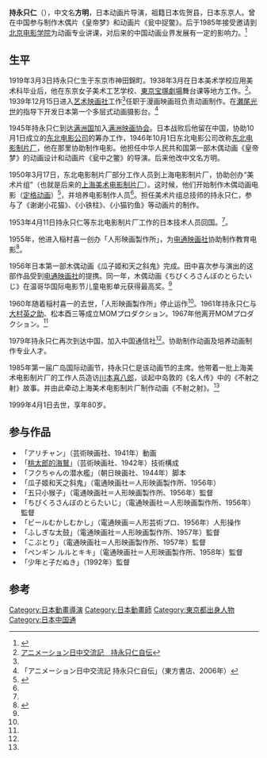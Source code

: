 {{Infobox Biography
| subject_name   = 持永只仁
| image_name     = Tadahito Mochinaga.jpg
| image_size     = 250px
| image_caption  = 持永只仁
| date_of_birth  = 1919年3月3日
| place_of_birth = {{JAP}}[[东京市|东京市]]神田錦町
| date_of_death  = 1999年4月1日
| place_of_death = {{JAP}}
| occupation     = 日本动画专家
}}

{{Japanese|japanese=持永 只仁|kana=もちなが ただひと|romaji=Mochinaga Tadahito}}
'''持永只仁'''（{{bd|1919年|3月3日|1999年|4月1日|catIdx=Mochinaga Tadahito}}），中文名'''方明'''，日本动画片导演，祖籍日本佐贺县，日本东京人。曾在中国参与制作木偶片《皇帝梦》和动画片《瓮中捉鳖》。后于1985年接受邀请到[[北京电影学院|北京电影学院]]为动画专业讲课，对后来的中国动画业界发展有一定的影响力。<ref name="中國報導1">{{Cite web |url=http://creativity.022china.com/2011/03-31/436304_0.html |title=一位让中国人民难忘怀的日本动画专家持永只仁 |access-date=2012-01-29 |archive-url=https://web.archive.org/web/20141119022259/http://creativity.022china.com/2011/03-31/436304_0.html |archive-date=2014-11-19 |dead-url=yes }}</ref>

==生平==
1919年3月3日持永只仁生于东京市神田錦町。1938年3月在日本美术学校应用美术科毕业后，他在东京女子美术工艺学校、[[東京宝塚劇場|東京宝塚劇場]]舞台课等地方工作。<ref name="mochi">[http://store.shopping.yahoo.co.jp/7andy/31764883.html アニメーション日中交流記　持永只仁自伝]{{dead link|date=2018年3月 |bot=InternetArchiveBot |fix-attempted=yes }}</ref>。1939年12月15日进入[[艺术映画社|艺术映画社]]工作<ref name="mochi"/>任职于漫画映画班负责动画制作。在[[瀬尾光世|瀬尾光世]]的指导下开发日本第一个多层式动画摄影台。<ref name="自傳">「アニメーション日中交流記 持永只仁自伝」（東方書店、2006年）</ref>

1945年持永只仁到达[[满洲国|满洲国]]加入[[满洲映画协会|满洲映画协会]]。日本战败后他留在中国，协助10月1日成立的[[东北电影公司|东北电影公司]]的筹办工作，1946年10月1日东北电影公司改称[[东北电影制片厂|东北电影制片厂]]，他在那里协助制作电影。他担任中华人民共和国第一部木偶动画《皇帝梦》的动画设计和动画片《瓮中之鳖》的导演。后来他改中文名方明。

1950年3月17日，东北电影制片厂部分工作人员到上海电影制片厂，协助创办“美术片组”（也就是后来的[[上海美术电影制片厂|上海美术电影制片厂]]）。这时候，他们开始制作木偶动画电影（[[定格动画|定格动画]]）<ref name="mochinaga">{{Cite web |url=http://www.comicbox.co.jp/dcs/motinaga.html |title=持永只仁プロフィール |access-date=2012-02-11 |archive-date=2016-03-04 |archive-url=https://web.archive.org/web/20160304134334/http://www.comicbox.co.jp/dcs/motinaga.html |dead-url=no }}</ref>，并培养电影制作人员<ref name="mochinaga"/>。担任美术片组总技师的持永只仁，参与了《谢谢小花猫》、《小铁柱》、《小猫钓鱼》等动画片的制作。

1953年4月11日持永只仁等东北电影制片厂工作的日本技术人员回国。<ref name="mochinaga"/>。

1955年，他进入稲村喜一创办「人形映画製作所」，为[[电通映画社|电通映画社]]协助制作教育电影<ref name="anizai">{{Cite web |url=http://www.ghibli-museum.jp/images/kiyou2007.pdf |title=「日本のアニメーション・スタジオ史」 第五回報告 財団法人徳間記念アニメーション文化財団事業課学芸係 学芸員 三好寛 「財団法人徳間記念アニメーション文化財団年報 2006−2007」 |access-date=2012-02-11 |archive-date=2020-12-09 |archive-url=https://web.archive.org/web/20201209032428/https://www.ghibli-museum.jp/images/kiyou2007.pdf |dead-url=no }}</ref>。

1956年日本第一部木偶动画《瓜子姬和天之斜鬼》完成。田中喜次参与演出的这部作品受到[[电通映画社|电通映画社]]的提携。同一年，木偶动画《ちびくろさんぼのとらたいじ》在温哥华国际电影节儿童电影单元获得最高奖。<ref name="自傳"/>

1960年随着稲村喜一的去世，「人形映画製作所」停止运作<ref name="anizai"/>。1961年持永只仁与[[大村英之助|大村英之助]]、松本酉三等成立MOMプロダクション。1967年他离开MOMプロダクション。<ref name="自傳"/>

1979年持永只仁再次到达中国，加入中国通信社<ref name="mochinaga"/>。协助制作动画及培养动画制作专业人才。

1985年第一届广岛国际动画节，持永只仁是该动画节的主席。他带着一批上海美术电影制片厂的工作人员造访[[川本喜八郎|川本喜八郎]]，谈起中岛敦的《名人传》中的《不射之射》故事。并由此牵动上海美术电影制片厂制作动画《不射之射》。<ref name="中國報導1"/>

1999年4月1日去世，享年80岁。

==参与作品==
*「アリチャン」（芸術映画社、1941年）動画
*「[[桃太郎的海鷲|桃太郎的海鷲]]」（芸術映画社、1942年）技術構成
*「フクちゃんの潜水艦」（朝日映画社、1944年）脚本
*「瓜子姬和天之斜鬼」（電通映画社＝人形映画製作所、1956年） 
*「五只小猴子」（電通映画社＝人形映画製作所、1956年）監督 
*「ちびくろさんぼのとらたいじ」（電通映画社＝人形映画製作所、1956年）監督
*「ビールむかしむかし」（電通映画＝人形芸術プロ、1956年）人形操作
*「ふしぎな太鼓」（電通映画社＝人形映画製作所、1957年）監督
*「こぶとり」（電通映画社＝人形映画製作所、1957年）監督
*「ペンギン ルルとキキ」（電通映画社＝人形映画製作所、1958年）監督
*「少年と子だぬき」（1992年）監督

==参考==
{{Reflist|2}}

{{Authority control}}
{{DEFAULTSORT:Mochinaga Tadahito}}
[[Category:日本動畫導演|Category:日本動畫導演]]
[[Category:日本動畫師|Category:日本動畫師]]
[[Category:東京都出身人物|Category:東京都出身人物]]
[[Category:日本中国通|Category:日本中国通]]